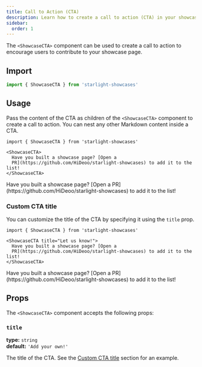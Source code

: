 ```yaml
---
title: Call to Action (CTA)
description: Learn how to create a call to action (CTA) in your showcase page.
sidebar:
  order: 1
---
```


The `<ShowcaseCTA>` component can be used to create a call to action to encourage users to contribute to your showcase page.

## Import

```js
import { ShowcaseCTA } from 'starlight-showcases'
```

## Usage

Pass the content of the CTA as children of the `<ShowcaseCTA>` component to create a call to action.
You can nest any other Markdown content inside a CTA.


<Preview>

```mdx title="src/content/docs/showcase.mdx"
import { ShowcaseCTA } from 'starlight-showcases'

<ShowcaseCTA>
  Have you built a showcase page? [Open a
  PR](https://github.com/HiDeoo/starlight-showcases) to add it to the list!
</ShowcaseCTA>
```

<ShowcaseCTA slot="preview">
  Have you built a showcase page? [Open a
  PR](https://github.com/HiDeoo/starlight-showcases) to add it to the list!
</ShowcaseCTA>

</Preview>

### Custom CTA title

You can customize the title of the CTA by specifying it using the `title` prop.

<Preview>

```mdx title="src/content/docs/showcase.mdx" 'title="Let us know!"'
import { ShowcaseCTA } from 'starlight-showcases'

<ShowcaseCTA title="Let us know!">
  Have you built a showcase page? [Open a
  PR](https://github.com/HiDeoo/starlight-showcases) to add it to the list!
</ShowcaseCTA>
```

<ShowcaseCTA slot="preview" title="Let us know!">
  Have you built a showcase page? [Open a
  PR](https://github.com/HiDeoo/starlight-showcases) to add it to the list!
</ShowcaseCTA>

</Preview>

## Props

The `<ShowcaseCTA>` component accepts the following props:

### `title`

**type:** `string`  
**default:** `'Add your own!'`

The title of the CTA.
See the [Custom CTA title](#custom-cta-title) section for an example.
